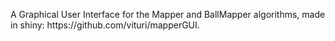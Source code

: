 A Graphical User Interface for the Mapper and BallMapper algorithms, made in shiny: https://github.com/vituri/mapperGUI.